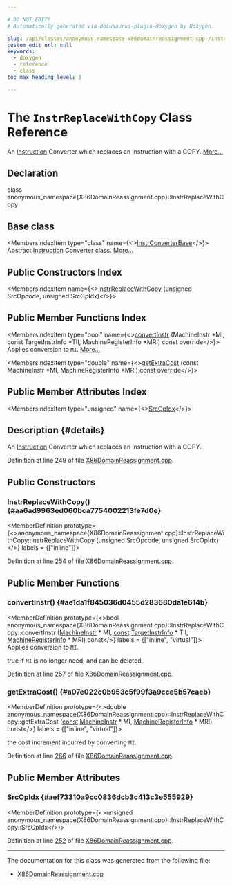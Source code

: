 ```yaml
---

# DO NOT EDIT!
# Automatically generated via docusaurus-plugin-doxygen by Doxygen.

slug: /api/classes/anonymous-namespace-x86domainreassignment-cpp-/instrreplacewithcopy
custom_edit_url: null
keywords:
  - doxygen
  - reference
  - class
toc_max_heading_level: 3

---
```





# The `InstrReplaceWithCopy` Class Reference

<DoxygenPage pluginConfig={pluginConfig}>

An <a href="/docs/api/classes/llvm/instruction">Instruction</a> Converter which replaces an instruction with a COPY. <a href="#details">More...</a>

## Declaration

<CodeBlock>class anonymous_namespace{X86DomainReassignment.cpp}::InstrReplaceWithCopy</CodeBlock>

## Base class

<MembersIndex>

<MembersIndexItem
  type="class"
  name={<><a href="/docs/api/classes/anonymous-namespace-x86domainreassignment-cpp-/instrconverterbase">InstrConverterBase</a></>}>
Abstract <a href="/docs/api/classes/llvm/instruction">Instruction</a> Converter class. <a href="/docs/api/classes/anonymous-namespace-x86domainreassignment-cpp-/instrconverterbase/#details">More...</a>
</MembersIndexItem>

</MembersIndex>

## Public Constructors Index

<MembersIndex>

<MembersIndexItem
  name={<><a href="#aa6ad9963ed060bca7754002213fe7d0e">InstrReplaceWithCopy</a> (unsigned SrcOpcode, unsigned SrcOpIdx)</>}>
</MembersIndexItem>

</MembersIndex>

## Public Member Functions Index

<MembersIndex>

<MembersIndexItem
  type="bool"
  name={<><a href="#ae1da1f845036d0455d283680da1e614b">convertInstr</a> (MachineInstr &#42;MI, const TargetInstrInfo &#42;TII, MachineRegisterInfo &#42;MRI) const override</>}>
Applies conversion to <code>MI</code>. <a href="#ae1da1f845036d0455d283680da1e614b">More...</a>
</MembersIndexItem>

<MembersIndexItem
  type="double"
  name={<><a href="#a07e022c0b953c5f99f3a9cce5b57caeb">getExtraCost</a> (const MachineInstr &#42;MI, MachineRegisterInfo &#42;MRI) const override</>}>
</MembersIndexItem>

</MembersIndex>

## Public Member Attributes Index

<MembersIndex>

<MembersIndexItem
  type="unsigned"
  name={<><a href="#aef73310a9cc0836dcb3c413c3e555929">SrcOpIdx</a></>}>
</MembersIndexItem>

</MembersIndex>

## Description {#details}

An <a href="/docs/api/classes/llvm/instruction">Instruction</a> Converter which replaces an instruction with a COPY.

Definition at line 249 of file <a href="/docs/api/files/lib/lib/target/lib/target/x86/x86domainreassignment-cpp">X86DomainReassignment.cpp</a>.

<SectionDefinition>

## Public Constructors

### InstrReplaceWithCopy() {#aa6ad9963ed060bca7754002213fe7d0e}

<MemberDefinition
  prototype={<>anonymous&#95;namespace&#123;X86DomainReassignment.cpp&#125;::InstrReplaceWithCopy::InstrReplaceWithCopy (unsigned SrcOpcode, unsigned SrcOpIdx)</>}
  labels = {["inline"]}>

Definition at line <a href="/docs/api/files/lib/lib/target/lib/target/x86/x86domainreassignment-cpp/#l00254">254</a> of file <a href="/docs/api/files/lib/lib/target/lib/target/x86/x86domainreassignment-cpp">X86DomainReassignment.cpp</a>.
</MemberDefinition>

</SectionDefinition>

<SectionDefinition>

## Public Member Functions

### convertInstr() {#ae1da1f845036d0455d283680da1e614b}

<MemberDefinition
  prototype={<>bool anonymous&#95;namespace&#123;X86DomainReassignment.cpp&#125;::InstrReplaceWithCopy::convertInstr (<a href="/docs/api/classes/llvm/machineinstr">MachineInstr</a> &#42; MI, <a href="/docs/api/files/lib/lib/target/lib/target/aarch64/aarch64promoteconstant-cpp/#a90f8350fecae261c25be85d38b451bff">const</a> <a href="/docs/api/classes/llvm/targetinstrinfo">TargetInstrInfo</a> &#42; TII, <a href="/docs/api/classes/llvm/machineregisterinfo">MachineRegisterInfo</a> &#42; MRI) const</>}
  labels = {["inline", "virtual"]}>
Applies conversion to <code>MI</code>.

<SectionUser title="Returns">
true if <code>MI</code> is no longer need, and can be deleted.
</SectionUser>

Definition at line <a href="/docs/api/files/lib/lib/target/lib/target/x86/x86domainreassignment-cpp/#l00257">257</a> of file <a href="/docs/api/files/lib/lib/target/lib/target/x86/x86domainreassignment-cpp">X86DomainReassignment.cpp</a>.
</MemberDefinition>

### getExtraCost() {#a07e022c0b953c5f99f3a9cce5b57caeb}

<MemberDefinition
  prototype={<>double anonymous&#95;namespace&#123;X86DomainReassignment.cpp&#125;::InstrReplaceWithCopy::getExtraCost (<a href="/docs/api/files/lib/lib/target/lib/target/aarch64/aarch64promoteconstant-cpp/#a90f8350fecae261c25be85d38b451bff">const</a> <a href="/docs/api/classes/llvm/machineinstr">MachineInstr</a> &#42; MI, <a href="/docs/api/classes/llvm/machineregisterinfo">MachineRegisterInfo</a> &#42; MRI) const</>}
  labels = {["inline", "virtual"]}>

<SectionUser title="Returns">
the cost increment incurred by converting <code>MI</code>.
</SectionUser>

Definition at line <a href="/docs/api/files/lib/lib/target/lib/target/x86/x86domainreassignment-cpp/#l00266">266</a> of file <a href="/docs/api/files/lib/lib/target/lib/target/x86/x86domainreassignment-cpp">X86DomainReassignment.cpp</a>.
</MemberDefinition>

</SectionDefinition>

<SectionDefinition>

## Public Member Attributes

### SrcOpIdx {#aef73310a9cc0836dcb3c413c3e555929}

<MemberDefinition
  prototype={<>unsigned anonymous&#95;namespace&#123;X86DomainReassignment.cpp&#125;::InstrReplaceWithCopy::SrcOpIdx</>}>

Definition at line <a href="/docs/api/files/lib/lib/target/lib/target/x86/x86domainreassignment-cpp/#l00252">252</a> of file <a href="/docs/api/files/lib/lib/target/lib/target/x86/x86domainreassignment-cpp">X86DomainReassignment.cpp</a>.
</MemberDefinition>

</SectionDefinition>

<hr/>

The documentation for this class was generated from the following file:

<ul>
<li><a href="/docs/api/files/lib/lib/target/lib/target/x86/x86domainreassignment-cpp">X86DomainReassignment.cpp</a></li>
</ul>

</DoxygenPage>
